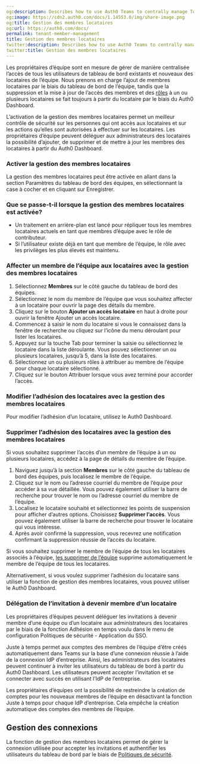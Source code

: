 ```yaml
---
og:description: Describes how to use Auth0 Teams to centrally manage Tenant Membership.
og:image: https://cdn2.auth0.com/docs/1.14553.0/img/share-image.png
og:title: Gestion des membres locataires
og:url: https://auth0.com/docs/
permalink: tenant-member-management
title: Gestion des membres locataires
twitter:description: Describes how to use Auth0 Teams to centrally manage Tenant Membership.
twitter:title: Gestion des membres locataires
---
```


Les propriétaires d’équipe sont en mesure de gérer de manière centralisée l’accès de tous les utilisateurs de tableau de bord existants et nouveaux des locataires de l’équipe. Nous prenons en charge l’ajout de membres locataires par le biais du tableau de bord de l’équipe, tandis que la suppression et la mise à jour de l’accès des membres et des [rôles](https://auth0.com/docs/get-started/manage-dashboard-access/feature-access-by-role) à un ou plusieurs locataires se fait toujours à partir du locataire par le biais du Auth0 Dashboard.

L’activation de la gestion des membres locataires permet un meilleur contrôle de sécurité sur les personnes qui ont accès aux locataires et sur les actions qu’elles sont autorisées à effectuer sur les locataires. Les propriétaires d’équipe peuvent déléguer aux administrateurs des locataires la possibilité d’ajouter, de supprimer et de mettre à jour les membres des locataires à partir du Auth0 Dashboard.

### Activer la gestion des membres locataires



La gestion des membres locataires peut être activée en allant dans la section Paramètres du tableau de bord des équipes, en sélectionnant la case à cocher et en cliquant sur Enregistrer.

### Que se passe-t-il lorsque la gestion des membres locataires est activée?

* Un traitement en arrière-plan est lancé pour répliquer tous les membres locataires actuels en tant que membres d’équipe avec le rôle de contributeur.
* Si l’utilisateur existe déjà en tant que membre de l’équipe, le rôle avec les privilèges les plus élevés est maintenu.

### Affecter un membre de l’équipe aux locataires avec la gestion des membres locataires

1. Sélectionnez **Membres** sur le côté gauche du tableau de bord des équipes.
2. Sélectionnez le nom du membre de l’équipe que vous souhaitez affecter à un locataire pour ouvrir la page des détails du membre.
3. Cliquez sur le bouton **Ajouter un accès locataire** en haut à droite pour ouvrir la fenêtre Ajouter un accès locataire.
4. Commencez à saisir le nom du locataire si vous le connaissez dans la fenêtre de recherche ou cliquez sur l’icône du menu déroulant pour lister les locataires.
5. Appuyez sur la touche Tab pour terminer la saisie ou sélectionnez le locataire dans la liste déroulante. Vous pouvez sélectionner un ou plusieurs locataires, jusqu’à 5, dans la liste des locataires.
6. Sélectionnez un ou plusieurs rôles à attribuer au membre de l’équipe pour chaque locataire sélectionné.
7. Cliquez sur le bouton Attribuer lorsque vous avez terminé pour accorder l’accès.

### Modifier l’adhésion des locataires avec la gestion des membres locataires

Pour modifier l’adhésion d’un locataire, utilisez le Auth0 Dashboard.

### Supprimer l’adhésion des locataires avec la gestion des membres locataires

Si vous souhaitez supprimer l’accès d’un membre de l’équipe à un ou plusieurs locataires, accédez à la page de détails du membre de l’équipe.



1. Naviguez jusqu’à la section **Membres** sur le côté gauche du tableau de bord des équipes, puis localisez le membre de l’équipe.
2. Cliquez sur le nom ou l’adresse courriel du membre de l’équipe pour accéder à sa vue détaillée. Vous pouvez également utiliser la barre de recherche pour trouver le nom ou l’adresse courriel du membre de l’équipe.
3. Localisez le locataire souhaité et sélectionnez les points de suspension pour afficher d’autres options. Choisissez **Supprimer l’accès**. Vous pouvez également utiliser la barre de recherche pour trouver le locataire qui vous intéresse.
4. Après avoir confirmé la suppression, vous recevrez une notification confirmant la suppression réussie de l’accès du locataire.

Si vous souhaitez supprimer le membre de l’équipe de tous les locataires associés à l’équipe, [ les supprimer de l’équipe](/auth0-teams/team-member-management) supprime automatiquement le membre de l’équipe de tous les locataires.

Alternativement, si vous voulez supprimer l’adhésion du locataire sans utiliser la fonction de gestion des membres locataires, vous pouvez utiliser le Auth0 Dashboard.

### Délégation de l’invitation à devenir membre d’un locataire

Les propriétaires d’équipes peuvent déléguer les invitations à devenir membre d’une équipe ou d’un locataire aux administrateurs des locataires par le biais de la fonction Adhésion en temps voulu dans le menu de configuration Politiques de sécurité - Application du SSO.



Juste à temps permet aux comptes des membres de l’équipe d’être créés automatiquement dans Teams sur la base d’une connexion réussie à l’aide de la connexion IdP d’entreprise. Ainsi, les administrateurs des locataires peuvent continuer à inviter les utilisateurs du tableau de bord à partir du Auth0 Dashboard. Les utilisateurs peuvent accepter l’invitation et se connecter avec succès en utilisant l’IdP de l’entreprise.

Les propriétaires d’équipes ont la possibilité de restreindre la création de comptes pour les nouveaux membres de l’équipe en désactivant la fonction Juste à temps pour chaque IdP d’entreprise. Cela empêche la création automatique des comptes des membres de l’équipe.

## Gestion des connexions

La fonction de gestion des membres locataires permet de gérer la connexion utilisée pour accepter les invitations et authentifier les utilisateurs du tableau de bord par le biais de [Politiques de sécurité](/auth0-teams/configure-security-policies).